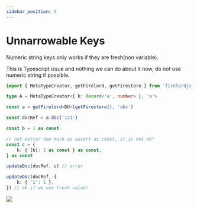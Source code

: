 ```yaml
---
sidebar_position: 2
---
```


# Unnarrowable Keys


Numeric string keys only works if they are fresh(non variable).

This is Typescript issue and nothing we can do about it now, do not use numeric string if possible.

```ts
import { MetaTypeCreator, getFirelord, getFirestore } from 'firelordjs'

type A = MetaTypeCreator<{ k: Record<'a', number> }, 'a'>

const a = getFirelord<DU>(getFirestore(), 'abc')

const docRef = a.doc('123')

const b = 1 as const

// not matter how much we assert as const, it is not ok!
const c = {
	k: { [b]: 1 as const } as const,
} as const

updateDoc(docRef, c) // error

updateDoc(docRef, {
	k: { '1': 1 },
}) // ok if we use fresh value!
```

<Image
	src="/firelordv2.8/unnarrowable.png"
	text="unnarrowable numeric string"
/>

